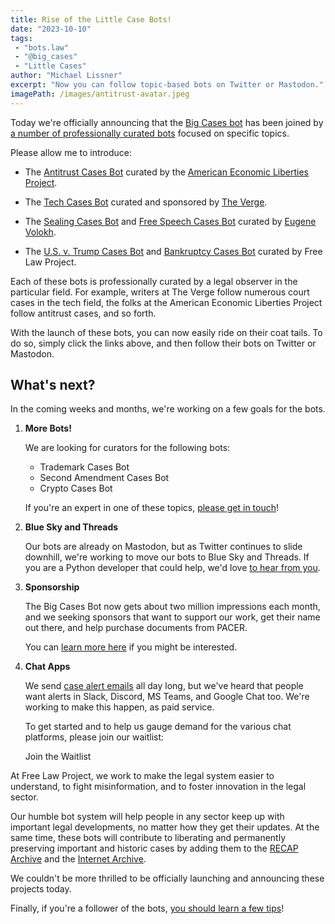 ```yaml
---
title: Rise of the Little Case Bots!
date: "2023-10-10"
tags:
 - "bots.law"
 - "@big_cases"
 - "Little Cases"
author: "Michael Lissner"
excerpt: "Now you can follow topic-based bots on Twitter or Mastodon."
imagePath: /images/antitrust-avatar.jpeg
---
```


<p class="lead">Today we're officially announcing that the <a href="https://bots.law/big-cases/about/">Big Cases bot</a> has been joined by <a href="https://bots.law/little-cases/">a number of professionally curated bots</a> focused on specific topics.</p>

Please allow me to introduce:

 - The [Antitrust Cases Bot][2] curated by the [American Economic Liberties Project][1].

 - The [Tech Cases Bot][3] curated and sponsored by [The Verge][4].

 - The [Sealing Cases Bot][5] and [Free Speech Cases Bot][6] curated by [Eugene Volokh][7].

 - The [U.S. v. Trump Cases Bot][8] and [Bankruptcy Cases Bot][9] curated by Free Law Project.

Each of these bots is professionally curated by a legal observer in the particular field. For example, writers at The Verge follow numerous court cases in the tech field, the folks at the American Economic Liberties Project follow antitrust cases, and so forth.

With the launch of these bots, you can now easily ride on their coat tails. To do so, simply click the links above, and then follow their bots on Twitter or Mastodon.

## What's next?

In the coming weeks and months, we're working on a few goals for the bots.

1. **More Bots!**

    We are looking for curators for the following bots:
     - Trademark Cases Bot
     - Second Amendment Cases Bot
     - Crypto Cases Bot

    If you're an expert in one of these topics, [please get in touch][c]!

1. **Blue Sky and Threads**

    Our bots are already on Mastodon, but as Twitter continues to slide downhill, we're working to move our bots to Blue Sky and Threads. If you are a Python developer that could help, we'd love [to hear from you][c].


1. **Sponsorship**

    The Big Cases Bot now gets about two million impressions each month, and we seeking sponsors that want to support our work, get their name out there, and help purchase documents from PACER.

    You can [learn more here][lm] if you might be interested.

    [lm]: https://bots.law/big-cases/sponsors/


1. **Chat Apps**

    We send [case alert emails][ca] all day long, but we've heard that people want alerts in Slack, Discord, MS Teams, and Google Chat too. We're working to make this happen, as paid service.

    To get started and to help us gauge demand for the various chat platforms, please join our waitlist:

    <WhiteButton href="https://bots.law/collaboration/">Join the Waitlist</WhiteButton>

At Free Law Project, we work to make the legal system easier to understand, to fight misinformation, and to  foster innovation in the legal sector.

Our humble bot system will help people in any sector keep up with important legal developments, no matter how they get their updates. At the same time, these bots will contribute to liberating and permanently preserving important and historic cases by adding them to the [RECAP Archive][ra] and the [Internet Archive][ia].

We couldn't be more thrilled to be officially launching and announcing these projects today.

Finally, if you're a follower of the bots, [you should learn a few tips][tips]!

[ca]: https://www.courtlistener.com/help/alerts/
[tips]: /2023/04/27/bot-tips
[1]: https://www.economicliberties.us/
[2]: https://bots.law/little-cases/antitrust-cases/
[3]: https://bots.law/little-cases/tech-cases-bot/
[4]: https://www.theverge.com/
[5]: https://bots.law/little-cases/sealing-cases/
[6]: https://bots.law/little-cases/free-speech-cases/
[7]: https://reason.com/volokh/
[8]: https://bots.law/little-cases/us-v-trump/
[9]: https://bots.law/little-cases/bankruptcy-cases/
[c]: /contact/
[ra]: https://www.courtlistener.com/recap/
[ia]: https://archive.org/details/usfederalcourts
